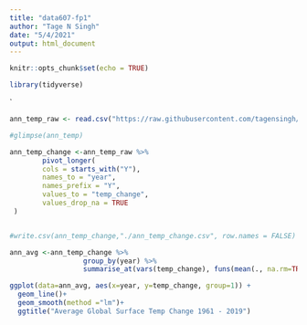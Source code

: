 ```yaml
---
title: "data607-fp1"
author: "Tage N Singh"
date: "5/4/2021"
output: html_document
---
```


```r
knitr::opts_chunk$set(echo = TRUE)

library(tidyverse)

```
`
```r

ann_temp_raw <- read.csv("https://raw.githubusercontent.com/tagensingh/DATA607-Final-Project/main/annual_temp_raw.csv")

#glimpse(ann_temp)

ann_temp_change <-ann_temp_raw %>%
        pivot_longer(
        cols = starts_with("Y"),
        names_to = "year",
        names_prefix = "Y",
        values_to = "temp_change",
        values_drop_na = TRUE
 )


#write.csv(ann_temp_change,"./ann_temp_change.csv", row.names = FALSE)

```
```r

ann_avg <-ann_temp_change %>%
                  group_by(year) %>%
                  summarise_at(vars(temp_change), funs(mean(., na.rm=TRUE)))

ggplot(data=ann_avg, aes(x=year, y=temp_change, group=1)) +
  geom_line()+
  geom_smooth(method ="lm")+
  ggtitle("Average Global Surface Temp Change 1961 - 2019") 
  
  

```

```r

```

